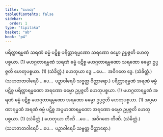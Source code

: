 ```yaml
---
title: "ဟေတု"
tableOfContents: false
sidebar:
  order: 1
type: "tipitaka"
basket: "ab"
book: "p4"
---
```



<DynamicBreadcrumb />

<Division number="47" book="p4" e="ch" v="39" p="614">

<Paragraph number="1840" book="p4">
ပရိတ္တာရမ္မဏံ သရဏံ ဓမ္မံ ပဋိစ္စ ပရိတ္တာရမ္မဏော သရဏော ဓမ္မော ဥပ္ပဇ္ဇတိ ဟေတုပစ္စယာ. (1)
</Paragraph>

<Paragraph number="1841" book="p4">
မဟဂ္ဂတာရမ္မဏံ သရဏံ ဓမ္မံ ပဋိစ္စ မဟဂ္ဂတာရမ္မဏော သရဏော ဓမ္မော ဥပ္ပဇ္ဇတိ ဟေတုပစ္စယာ. (1) (သံခိတ္တံ.)
</Paragraph>

<Paragraph number="1842" book="p4">
ဟေတုယာ ဒွေ …ပေ…  အဝိဂတေ ဒွေ. (သံခိတ္တံ.)
</Paragraph>

<Paragraph number="1843" book="p4">
(သဟဇာတဝါရေပိ …ပေ…  ပဉှာဝါရေပိ သဗ္ဗတ္ထ ဝိတ္ထာရော.)
</Paragraph>

</Division>
<Division number="48" book="p4" e="ch" v="39" p="614">

<Paragraph number="1844" book="p4">
ပရိတ္တာရမ္မဏံ အရဏံ ဓမ္မံ ပဋိစ္စ ပရိတ္တာရမ္မဏော အရဏော ဓမ္မော ဥပ္ပဇ္ဇတိ ဟေတုပစ္စယာ. (1)
</Paragraph>

<Paragraph number="1845" book="p4">
မဟဂ္ဂတာရမ္မဏံ အရဏံ ဓမ္မံ ပဋိစ္စ မဟဂ္ဂတာရမ္မဏော အရဏော ဓမ္မော ဥပ္ပဇ္ဇတိ ဟေတုပစ္စယာ. (1)
</Paragraph>

<Paragraph number="1846" book="p4">
အပ္ပမာဏာရမ္မဏံ အရဏံ ဓမ္မံ ပဋိစ္စ အပ္ပမာဏာရမ္မဏော အရဏော ဓမ္မော ဥပ္ပဇ္ဇတိ ဟေတုပစ္စယာ. (1) (သံခိတ္တံ.)
</Paragraph>

<Paragraph number="1847" book="p4">
ဟေတုယာ တီဏိ …ပေ…  အဝိဂတေ တီဏိ. (သံခိတ္တံ.)
</Paragraph>

<Paragraph number="1848" book="p4">
(သဟဇာတဝါရေပိ …ပေ…  ပဉှာဝါရေပိ သဗ္ဗတ္ထ ဝိတ္ထာရော.)
</Paragraph>
</Division>